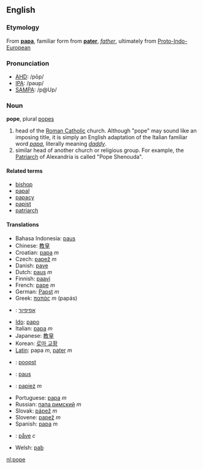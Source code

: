 ==English==
===Etymology===
From {{It.}} '''[[papa]]''', familiar form from {{L.}} '''[[pater]]''', ''[[father]]'', ultimately from [[Proto-Indo-European]]
{{wikipedia}}
===Pronunciation===
*[[w:AHD|AHD]]: /pōp/
*[[w:IPA|IPA]]: /pəʊp/
*[[w:SAMPA|SAMPA]]: /p@Up/

===Noun===
'''pope''', plural [[pope]]s

# head of the [[Roman Catholic]] church.  Although "pope" may sound like an imposing title, it is simply an English adaptation of the Italian familiar word ''[[papa]]'', literally meaning ''[[daddy]]''.
# similar head of another church or religious group.  For example, the [[Patriarch]] of Alexandria is called "Pope Shenouda".

====Related terms====
*[[bishop]]
*[[papal]]
*[[papacy]]
*[[papist]]
*[[patriarch]]

====Translations====
*Bahasa Indonesia: [[paus]]
*Chinese: [[教皇]]
*Croatian: [[papa]] ''m''
*Czech: [[papež]] ''m''
*Danish: [[pave]]
*Dutch: [[paus]] ''m''
*Finnish: [[paavi]]
*French: [[pape]] ''m''
*German: [[Papst]] ''m''
*Greek: [[παπάς]] ''m'' (pap&aacute;s)
*{{he}}: [[אפיפיור]]
*[[Ido]]: [[papo]]
*Italian: [[papa]] ''m''
*Japanese: [[教皇]]
*Korean: [[로마 교황]]
*[[Latin]]: papa ''m'', [[pater]] ''m''
*{{lb}}: [[poopst]]
*{{li}}: [[paus]]
*{{pl}}: [[papież]] ''m''
*Portuguese: [[papa]] ''m''
*Russian: [[папа римский]] ''m''
*Slovak: [[pápež]] ''m''
*Slovene: [[papež]] ''m''
*Spanish: [[papa]] ''m''<!-- not capitalized except when referring to specific person -->
*{{sv}}: [[påve]] ''c''
*Welsh: [[pab]]

[[nl:pope]]